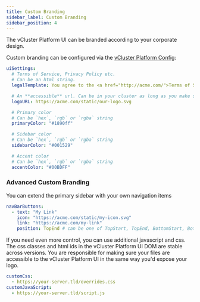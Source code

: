 ```yaml
---
title: Custom Branding
sidebar_label: Custom Branding
sidebar_position: 4
---
```


The vCluster Platform UI can be branded according to your corporate design.

Custom branding can be configured via the [vCluster Platform Config](../../api/resources/config.mdx):

```yaml
uiSettings:
  # Terms of Service, Privacy Policy etc.
  # Can be an html string.
  legalTemplate: You agree to the <a href="http://acme.com/">Terms of Service</a>

  # An **accessible** url. Can be in your cluster as long as you make sure the UI can find it
  logoURL: https://acme.com/static/our-logo.svg

  # Primary color
  # Can be `hex`, `rgb` or `rgba` string
  primaryColor: "#1890ff"

  # Sidebar color
  # Can be `hex`, `rgb` or `rgba` string
  sidebarColor: "#001529"

  # Accent color
  # Can be `hex`, `rgb` or `rgba` string
  accentColor: "#00BDFF"
```

### Advanced Custom Branding

You can extend the primary sidebar with your own navigation items

```yaml
navBarButtons:
  - text: "My Link"
    icon: "https://acme.com/static/my-icon.svg"
    link: "https://acme.com/my-link"
    position: TopEnd # can be one of TopStart, TopEnd, BottomStart, BottomEnd. Defaults to BottomEnd
```

If you need even more control, you can use additional javascript and css. The css classes and html ids in the vCluster Platform UI DOM are stable across versions.
You are responsible for making sure your files are accessible to the vCluster Platform UI in the same way you'd expose your logo.

```yaml
customCss:
  - https://your-server.tld/overrides.css
customJavaScript:
  - https://your-server.tld/script.js
```
